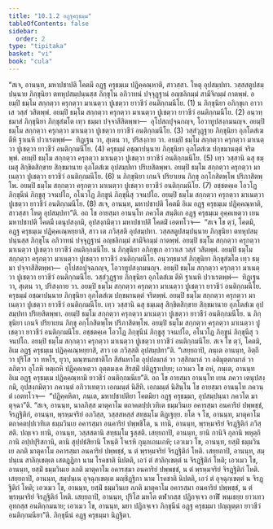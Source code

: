 ```yaml
---
title: "10.1.2 อฏฺฐครุธมฺม"
tableOfContents: false
sidebar:
  order: 2
type: "tipitaka"
basket: "vi"
book: "cula"
---
```



<DynamicBreadcrumb />

<Division number="403" book="cula">

<Paragraph number="1969" book="cula">
“สเจ, อานนฺท, มหาปชาปติ โคตมี อฏฺฐ ครุธมฺเม ปฏิคฺคณฺหาติ, สาวสฺสา. โหตุ อุปสมฺปทา.
</Paragraph>

<Paragraph number="1970" book="cula">
วสฺสสตูปสมฺปนฺนาย ภิกฺขุนิยา ตทหุปสมฺปนฺนสฺส ภิกฺขุโน อภิวาทนํ ปจฺจุฏฺฐานํ อญฺชลิกมฺมํ สามีจิกมฺมํ กาตพฺพํ. อยมฺปิ ธมฺโม สกฺกตฺวา ครุกตฺวา มาเนตฺวา ปูเชตฺวา ยาวชีวํ อนติกฺกมนีโย. (1)
</Paragraph>

<Paragraph number="1971" book="cula">
น ภิกฺขุนิยา อภิกฺขุเก อาวาเส วสฺสํ วสิตพฺพํ. อยมฺปิ ธมฺโม สกฺกตฺวา ครุกตฺวา มาเนตฺวา ปูเชตฺวา ยาวชีวํ อนติกฺกมนีโย. (2)
</Paragraph>

<Paragraph number="1972" book="cula">
อนฺวทฺธมาสํ ภิกฺขุนิยา ภิกฺขุสํฆโต เทฺว ธมฺมา ปจฺจาสีสิตพฺพา—  อุโปสถปุจฺฉกญฺจ, โอวาทูปสงฺกมนญฺจ. อยมฺปิ ธมฺโม สกฺกตฺวา ครุกตฺวา มาเนตฺวา ปูเชตฺวา ยาวชีวํ อนติกฺกมนีโย. (3)
</Paragraph>

<Paragraph number="1973" book="cula">
วสฺสํวุฏฺฐาย ภิกฺขุนิยา อุภโตสํเฆ ตีหิ ฐาเนหิ ปวาเรตพฺพํ—  ทิฏฺเฐน วา, สุเตน วา, ปริสงฺกาย วา. อยมฺปิ ธมฺโม สกฺกตฺวา ครุกตฺวา มาเนตฺวา ปูเชตฺวา ยาวชีวํ อนติกฺกมนีโย. (4)
</Paragraph>

<Paragraph number="1974" book="cula">
ครุธมฺมํ อชฺฌาปนฺนาย ภิกฺขุนิยา อุภโตสํเฆ ปกฺขมานตฺตํ จริตพฺพํ. อยมฺปิ ธมฺโม สกฺกตฺวา ครุกตฺวา มาเนตฺวา ปูเชตฺวา ยาวชีวํ อนติกฺกมนีโย. (5)
</Paragraph>

<Paragraph number="1975" book="cula">
เทฺว วสฺสานิ ฉสุ ธมฺเมสุ สิกฺขิตสิกฺขาย สิกฺขมานาย อุภโตสํเฆ อุปสมฺปทา ปริเยสิตพฺพา. อยมฺปิ ธมฺโม สกฺกตฺวา ครุกตฺวา มาเนตฺวา ปูเชตฺวา ยาวชีวํ อนติกฺกมนีโย. (6)
</Paragraph>

<Paragraph number="1976" book="cula">
น ภิกฺขุนิยา เกนจิ ปริยาเยน ภิกฺขุ อกฺโกสิตพฺโพ ปริภาสิตพฺโพ. อยมฺปิ ธมฺโม สกฺกตฺวา ครุกตฺวา มาเนตฺวา ปูเชตฺวา ยาวชีวํ อนติกฺกมนีโย. (7)
</Paragraph>

<Paragraph number="1977" book="cula">
อชฺชตคฺเค โอวโฏ ภิกฺขุนีนํ ภิกฺขูสุ วจนปโถ, อโนวโฏ ภิกฺขูนํ ภิกฺขุนีสุ วจนปโถ. อยมฺปิ ธมฺโม สกฺกตฺวา ครุกตฺวา มาเนตฺวา ปูเชตฺวา ยาวชีวํ อนติกฺกมนีโย. (8)
</Paragraph>

<Paragraph number="1978" book="cula">
สเจ, อานนฺท, มหาปชาปติ โคตมี อิเม อฏฺฐ ครุธมฺเม ปฏิคฺคณฺหาติ, สาวสฺสา โหตุ อุปสมฺปทา”ติ.
</Paragraph>

<Paragraph number="1979" book="cula">
อถ โข อายสฺมา อานนฺโท ภควโต สนฺติเก อฏฺฐ ครุธมฺเม อุคฺคเหตฺวา เยน มหาปชาปติ โคตมี เตนุปสงฺกมิ, อุปสงฺกมิตฺวา มหาปชาปติํ โคตมิํ เอตทโวจ—  “สเจ โข ตฺวํ, โคตมิ, อฏฺฐ ครุธมฺเม ปฏิคฺคเณฺหยฺยาสิ, สาว เต ภวิสฺสติ อุปสมฺปทา.
</Paragraph>

<Paragraph number="1980" book="cula">
วสฺสสตูปสมฺปนฺนาย ภิกฺขุนิยา ตทหุปสมฺปนฺนสฺส ภิกฺขุโน อภิวาทนํ ปจฺจุฏฺฐานํ อญฺชลิกมฺมํ สามีจิกมฺมํ กาตพฺพํ. อยมฺปิ ธมฺโม สกฺกตฺวา ครุกตฺวา มาเนตฺวา ปูเชตฺวา ยาวชีวํ อนติกฺกมนีโย.
</Paragraph>

<Paragraph number="1981" book="cula">
น ภิกฺขุนิยา อภิกฺขุเก อาวาเส วสฺสํ วสิตพฺพํ. อยมฺปิ ธมฺโม สกฺกตฺวา ครุกตฺวา มาเนตฺวา ปูเชตฺวา ยาวชีวํ อนติกฺกมนีโย.
</Paragraph>

<Paragraph number="1982" book="cula">
อนฺวทฺธมาสํ ภิกฺขุนิยา ภิกฺขุสํฆโต เทฺว ธมฺมา ปจฺจาสีสิตพฺพา—  อุโปสถปุจฺฉกญฺจ, โอวาทูปสงฺกมนญฺจ. อยมฺปิ ธมฺโม สกฺกตฺวา ครุกตฺวา มาเนตฺวา ปูเชตฺวา ยาวชีวํ อนติกฺกมนีโย.
</Paragraph>

<Paragraph number="1983" book="cula">
วสฺสํวุฏฺฐาย ภิกฺขุนิยา อุภโตสํเฆ ตีหิ ฐาเนหิ ปวาเรตพฺพํ—  ทิฏฺเฐน วา, สุเตน วา, ปริสงฺกาย วา. อยมฺปิ ธมฺโม สกฺกตฺวา ครุกตฺวา มาเนตฺวา ปูเชตฺวา ยาวชีวํ อนติกฺกมนีโย.
</Paragraph>

<Paragraph number="1984" book="cula">
ครุธมฺมํ อชฺฌาปนฺนาย ภิกฺขุนิยา อุภโตสํเฆ ปกฺขมานตฺตํ จริตพฺพํ. อยมฺปิ ธมฺโม สกฺกตฺวา ครุกตฺวา มาเนตฺวา ปูเชตฺวา ยาวชีวํ อนติกฺกมนีโย.
</Paragraph>

<Paragraph number="1985" book="cula">
เทฺว วสฺสานิ ฉสุ ธมฺเมสุ สิกฺขิตสิกฺขาย สิกฺขมานาย อุภโตสํเฆ อุปสมฺปทา ปริเยสิตพฺพา. อยมฺปิ ธมฺโม สกฺกตฺวา ครุกตฺวา มาเนตฺวา ปูเชตฺวา ยาวชีวํ อนติกฺกมนีโย.
</Paragraph>

<Paragraph number="1986" book="cula">
น ภิกฺขุนิยา เกนจิ ปริยาเยน ภิกฺขุ อกฺโกสิตพฺโพ ปริภาสิตพฺโพ. อยมฺปิ ธมฺโม สกฺกตฺวา ครุกตฺวา มาเนตฺวา ปูเชตฺวา ยาวชีวํ อนติกฺกมนีโย.
</Paragraph>

<Paragraph number="1987" book="cula">
อชฺชตคฺเค โอวโฏ ภิกฺขุนีนํ ภิกฺขูสุ วจนปโถ, อโนวโฏ ภิกฺขูนํ ภิกฺขุนีสุ วจนปโถ. อยมฺปิ ธมฺโม สกฺกตฺวา ครุกตฺวา มาเนตฺวา ปูเชตฺวา ยาวชีวํ อนติกฺกมนีโย.
</Paragraph>

<Paragraph number="1988" book="cula">
สเจ โข ตฺวํ, โคตมิ, อิเม อฏฺฐ ครุธมฺเม ปฏิคฺคเณฺหยฺยาสิ, สาว เต ภวิสฺสติ อุปสมฺปทา”ติ.
</Paragraph>

<Paragraph number="1989" book="cula">
“เสยฺยถาปิ, ภนฺเต อานนฺท, อิตฺถี วา ปุริโส วา ทหโร, ยุวา, มณฺฑนกชาติโก สีสํนหาโต อุปฺปลมาลํ วา วสฺสิกมาลํ วา อติมุตฺตกมาลํ วา ลภิตฺวา อุโภหิ หตฺเถหิ ปฏิคฺคเหตฺวา อุตฺตมงฺเค สิรสฺมิํ ปติฏฺฐาเปยฺย; เอวเมว โข อหํ, ภนฺเต, อานนฺท อิเม อฏฺฐ ครุธมฺเม ปฏิคฺคณฺหามิ ยาวชีวํ อนติกฺกมนีเย”ติ.
</Paragraph>

<Paragraph number="1990" book="cula">
อถ โข อายสฺมา อานนฺโท เยน ภควา เตนุปสงฺกมิ, อุปสงฺกมิตฺวา ภควนฺตํ อภิวาเทตฺวา เอกมนฺตํ นิสีทิ. เอกมนฺตํ นิสินฺโน โข อายสฺมา อานนฺโท ภควนฺตํ เอตทโวจ—  “ปฏิคฺคหิตา, ภนฺเต, มหาปชาปติยา โคตมิยา อฏฺฐ ครุธมฺมา, อุปสมฺปนฺนา ภควโต มาตุจฺฉา”ติ.
</Paragraph>

<Paragraph number="1991" book="cula">
“สเจ, อานนฺท, นาลภิสฺส มาตุคาโม ตถาคตปฺปเวทิเต ธมฺมวินเย อคารสฺมา อนคาริยํ ปพฺพชฺชํ, จิรฏฺฐิติกํ, อานนฺท, พฺรหฺมจริยํ อภวิสฺส, วสฺสสหสฺสํ สทฺธมฺโม ติฏฺเฐยฺย. ยโต จ โข, อานนฺท, มาตุคาโม ตถาคตปฺปเวทิเต ธมฺมวินเย อคารสฺมา อนคาริยํ ปพฺพชิโต, น ทานิ, อานนฺท, พฺรหฺมจริยํ จิรฏฺฐิติกํ ภวิสฺสติ. ปญฺเจว ทานิ, อานนฺท, วสฺสสตานิ สทฺธมฺโม ฐสฺสติ.
</Paragraph>

<Paragraph number="1992" book="cula">
เสยฺยถาปิ, อานนฺท, ยานิ กานิจิ กุลานิ พหุตฺถิกานิ อปฺปปุริสกานิ, ตานิ สุปฺปธํสิยานิ โหนฺติ โจเรหิ กุมฺภเถนเกหิ; เอวเมว โข, อานนฺท, ยสฺมิํ ธมฺมวินเย ลภติ มาตุคาโม อคารสฺมา อนคาริยํ ปพฺพชฺชํ, น ตํ พฺรหฺมจริยํ จิรฏฺฐิติกํ โหติ.
</Paragraph>

<Paragraph number="1993" book="cula">
เสยฺยถาปิ, อานนฺท, สมฺปนฺเน สาลิกฺเขตฺเต เสตฏฺฏิกา นาม โรคชาติ นิปตติ, เอวํ ตํ สาลิกฺเขตฺตํ น จิรฏฺฐิติกํ โหติ; เอวเมว โข, อานนฺท, ยสฺมิํ ธมฺมวินเย ลภติ มาตุคาโม อคารสฺมา อนคาริยํ ปพฺพชฺชํ, น ตํ พฺรหฺมจริยํ จิรฏฺฐิติกํ โหติ.
</Paragraph>

<Paragraph number="1994" book="cula">
เสยฺยถาปิ, อานนฺท, สมฺปนฺเน อุจฺฉุกฺเขตฺเต มญฺชิฏฺฐิกา นาม โรคชาติ นิปตติ, เอวํ ตํ อุจฺฉุกฺเขตฺตํ น จิรฏฺฐิติกํ โหติ; เอวเมว โข, อานนฺท, ยสฺมิํ ธมฺมวินเย ลภติ มาตุคาโม อคารสฺมา อนคาริยํ ปพฺพชฺชํ, น ตํ พฺรหฺมจริยํ จิรฏฺฐิติกํ โหติ.
</Paragraph>

<Paragraph number="1995" book="cula">
เสยฺยถาปิ, อานนฺท, ปุริโส มหโต ตฬากสฺส ปฏิกจฺเจว อาฬิํ พนฺเธยฺย ยาวเทว อุทกสฺส อนติกฺกมนาย; เอวเมว โข, อานนฺท, มยา ปฏิกจฺเจว ภิกฺขุนีนํ อฏฺฐ ครุธมฺมา ปญฺญตฺตา ยาวชีวํ อนติกฺกมนียา”ติ.

</Paragraph>
</Division>

<Paragraph number="1996" type="center" book="cula">
ภิกฺขุนีนํ อฏฺฐ ครุธมฺมา นิฏฺฐิตา.
</Paragraph>